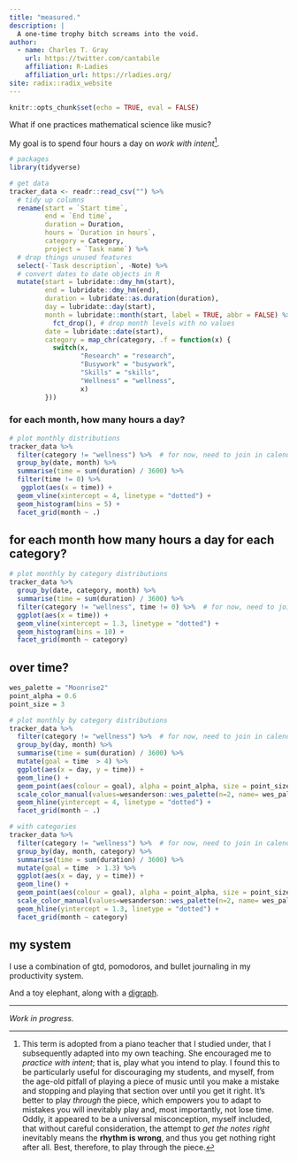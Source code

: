 ```yaml
---
title: "measured."
description: |
  A one-time trophy bitch screams into the void.
author: 
  - name: Charles T. Gray
    url: https://twitter.com/cantabile
    affiliation: R-Ladies
    affiliation_url: https://rladies.org/
site: radix::radix_website
---
```



```r
knitr::opts_chunk$set(echo = TRUE, eval = FALSE)
```

What if one practices mathematical science like music?

My goal is to spend four hours a day on *work with intent*[^1].

[^1]: This term is adopted from a piano teacher that I studied under, that I subsequently adapted into my own teaching. She encouraged me to *practice with intent*; that is, play what you intend to play. I found this to be particularly useful for discouraging my students, and myself, from the age-old pitfall of playing a piece of music until you make a mistake and stopping and playing that section over until you get it right. It's better to play *through* the piece, which empowers you to adapt to mistakes you will inevitably play and, most importantly, not lose time. Oddly, it appeared to be a universal misconception, myself included, that without careful consideration, the attempt to *get the notes right* inevitably means the **rhythm is wrong**, and thus you get nothing right after all. Best, therefore, to play through the piece.    

```r
# packages
library(tidyverse)

# get data
tracker_data <- readr::read_csv("") %>%
  # tidy up columns
  rename(start = `Start time`,
         end = `End time`,
         duration = Duration,
         hours = `Duration in hours`,
         category = Category,
         project = `Task name`) %>%
  # drop things unused features
  select(-`Task description`, -Note) %>% 
  # convert dates to date objects in R
  mutate(start = lubridate::dmy_hm(start),
         end = lubridate::dmy_hm(end),
         duration = lubridate::as.duration(duration),
         day = lubridate::day(start),
         month = lubridate::month(start, label = TRUE, abbr = FALSE) %>% 
           fct_drop(), # drop month levels with no values 
         date = lubridate::date(start),
         category = map_chr(category, .f = function(x) {
           switch(x,
                  "Research" = "research",
                  "Busywork" = "busywork",
                  "Skills" = "skills",
                  "Wellness" = "wellness",
                  x)
         })) 

```

### for each month, how many hours a day?

```r
# plot monthly distributions
tracker_data %>% 
  filter(category != "wellness") %>%  # for now, need to join in calendar and munge yoga
  group_by(date, month) %>% 
  summarise(time = sum(duration) / 3600) %>%
  filter(time != 0) %>% 
   ggplot(aes(x = time)) +
  geom_vline(xintercept = 4, linetype = "dotted") +
  geom_histogram(bins = 5) +
  facet_grid(month ~ .) 

```

## for each month how many hours a day for each category? 


```r
# plot monthly by category distributions
tracker_data %>% 
  group_by(date, category, month) %>% 
  summarise(time = sum(duration) / 3600) %>%
  filter(category != "wellness", time != 0) %>%  # for now, need to join in calendar and munge yoga
  ggplot(aes(x = time)) +
  geom_vline(xintercept = 1.3, linetype = "dotted") +
  geom_histogram(bins = 10) +
  facet_grid(month ~ category)

```


## over time? 


```r
wes_palette = "Moonrise2"
point_alpha = 0.6
point_size = 3

# plot monthly by category distributions
tracker_data %>% 
  filter(category != "wellness") %>%  # for now, need to join in calendar and munge yoga
  group_by(day, month) %>% 
  summarise(time = sum(duration) / 3600) %>% 
  mutate(goal = time  > 4) %>% 
  ggplot(aes(x = day, y = time)) +
  geom_line() +
  geom_point(aes(colour = goal), alpha = point_alpha, size = point_size) +
  scale_color_manual(values=wesanderson::wes_palette(n=2, name= wes_palette)) +
  geom_hline(yintercept = 4, linetype = "dotted") +
  facet_grid(month ~ .) 

# with categories
tracker_data %>% 
  filter(category != "wellness") %>%  # for now, need to join in calendar and munge yoga
  group_by(day, month, category) %>% 
  summarise(time = sum(duration) / 3600) %>% 
  mutate(goal = time  > 1.3) %>% 
  ggplot(aes(x = day, y = time)) +
  geom_line() +
  geom_point(aes(colour = goal), alpha = point_alpha, size = point_size / 1.5) +
  scale_color_manual(values=wesanderson::wes_palette(n=2, name= wes_palette)) +
  geom_hline(yintercept = 1.3, linetype = "dotted") +
  facet_grid(month ~ category) 


```


## my system

I use a combination of gtd, pomodoros, and bullet journaling in my productivity system.

And a toy elephant, along with a [digraph](https://en.wikipedia.org/wiki/Directed_graph).


***

*Work in progress.*
